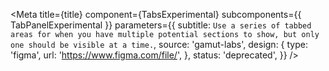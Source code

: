 

<Meta
  title={title}
  component={TabsExperimental}
  subcomponents={{ TabPanelExperimental }}
  parameters={{
    subtitle: `Use a series of tabbed areas for when you have multiple potential sections
to show, but only one should be visible at a time.`,
    source: 'gamut-labs',
    design: {
      type: 'figma',
      url: 'https://www.figma.com/file/',
    },
    status: 'deprecated',
  }}
/>

<Canvas>
  <Story name="Tabs (Experimental)">
    <TabsExperimental>
      <TabPanelExperimental title="On soccer">
        <ExampleCard
          src="https://static.wikia.nocookie.net/kingofthehill/images/c/c7/Bobby.png"
          quote="You know Dad, the kids playing soccer don't have any lumps or bruises and Coach Lucas gives them orange slices at half time."
          speaker="Bobby Hill"
        />
      </TabPanelExperimental>
      <TabPanelExperimental title="On vampires, ghosts, and other spooky creatures">
        <ExampleCard
          src="https://static.wikia.nocookie.net/adventuretimewithfinnandjake/images/8/80/S4e25_Marceline_happy.png"
          speaker="Marcline the Vampire Queen"
          quote="Vampires can't beat ghosts. It's like a rock-paper-scissors thing."
        />
      </TabPanelExperimental>
      <TabPanelExperimental title="On selflessness">
        <ExampleCard
          src="https://static.wikia.nocookie.net/dragonball/images/a/a9/Piccolo10YearsLater.png"
          quote="Sometimes, we have to look beyond what we want and do what's best."
          speaker="Piccolo"
        />
      </TabPanelExperimental>
    </TabsExperimental>
  </Story>
</Canvas>

<PropsTable story="Tabs (Experimental)" />
